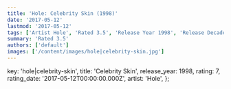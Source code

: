 ```yaml
---
title: 'Hole: Celebrity Skin (1998)'
date: '2017-05-12'
lastmod: '2017-05-12'
tags: ['Artist Hole', 'Rated 3.5', 'Release Year 1998', 'Release Decade 1990']
summary: 'Rated 3.5'
authors: ['default']
images: ['/content/images/hole|celebrity-skin.jpg']
---
```


  key: 'hole|celebrity-skin',
  title: 'Celebrity Skin',
  release_year: 1998,
  rating: 7,
  rating_date: '2017-05-12T00:00:00.000Z',
  artist: 'Hole',
};

<MusicRating data={data} />
